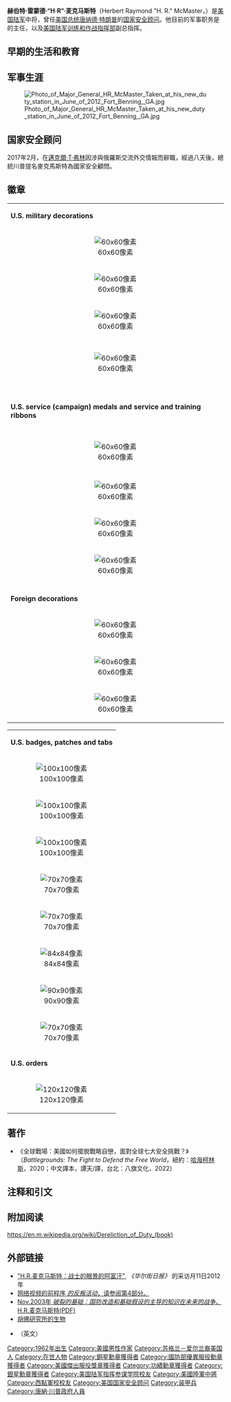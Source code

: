 {{noteTA
|G1=PresidentsUS
|1=zh-hans:麦克马斯特;zh-hant:麥克馬斯特;zh-tw:麥馬斯特;
}}
{{Translating|||time=2017-02-22T02:31:09+00:00}}
{{Infobox officeholder
|name         = H·R·麥馬斯特
|image        = H.R. McMaster ARCIC 2014.jpg
|office       = [[File:US-WhiteHouse-Logo.svg|25px]] [[美國國家安全顧問|美國國家安全顧問]]
|president    = [[唐納·川普|唐納·川普]]
|deputy       = {{tsl|en|K. T. McFarland|K·T·麥克法蘭}}
|term_start   = 2017年2月20日
|term_end     = 2018年4月9日
|succeeding   = 
|predecessor  = [[基思·凱洛格|基思·凱洛格]] （代理）
|successor    = [[约翰·博尔顿|约翰·博尔顿]]
|birth_name   = Herbert Raymond McMaster
|birth_date   = {{birth date and age|1962|7|24}}
|birth_place  = {{USA}}[[賓夕法尼亞州|賓夕法尼亞州]][[費城|費城]]
|death_date   =
|death_place  =
|spouse       = Kathleen Trotter {{small|（1985年至今）}}
|education    = [[美國陸軍軍官學院|美國陸軍軍官學院]]{{small|（[[理學士|BS]]）}}<br />[[北卡羅來納大學教堂山分校|北卡羅來納大學教堂山分校]]{{small|（[[文學碩士|MA]]，[[哲學博士|PhD]]）}}
|nickname     = 破除舊習將軍{{small|（The Iconoclast General）}}
|party        = [[無黨籍|無黨籍]]
|allegiance   = {{flag|United States}}
|branch       = [[File:Flag_of_the_United_States_Army.svg|25px]][[美国陆军|美国陆军]]
|serviceyears = 1984年至今
|rank         = [[File:Army-USA-OF-08.svg|border]] [[中將|中將]]
|commands     = {{link-en|美國陸軍第二裝甲騎兵團|2nd Cavalry Regiment (United States)|第二裝甲騎兵團}}老鷹部隊<br />{{link-en|美國陸軍第四裝甲騎兵團|4th Cavalry Regiment (United States)|第四裝甲騎兵團第一分隊}}<br />[[美國陸軍第3騎兵團|第三騎兵團]]<br />{{le|陆军能力综合中心|United States Army Capabilities Integration Center}}<br />[[駐阿富汗國際維和部隊|駐阿富汗國際維和部隊]]<br />[[班寧堡|卓越機動中心]]
|battles      = [[波斯灣戰爭|波斯灣戰爭]]<br />{{link-en|73東向戰役|Battle of 73 Easting|73東向戰役}}<br />[[反恐戰爭|反恐戰爭]]<br />[[伊拉克戰爭|伊拉克戰爭]]<br />[[阿富汗戰爭_(2001年)|阿富汗戰爭]]
|mawards      = [[陸軍傑出服役勳章_(美國)|陸軍傑出服役勳章]]<br />[[銀星勳章|銀星勳章]]<br />{{link-en|防衛卓越勤務勳章|Defense Superior Service Medal|防衛卓越勤務勳章}}<br />{{link-en|軍功勳章|Legion of Merit|軍功勳章}} (2)<br />[[銅星勳章|銅星勳章]] (2)<br />[[紫心勳章|紫心勳章]]<br />[[國防部軍功獎章|國防部軍功獎章]] (2)<br />{{link-en|陸軍軍功勳章|Meritorious Service Medal (United States)|陸軍軍功勳章}} (5)<br />{{link-en|聯合勤務表揚獎章|Joint Service Commendation Medal|聯合勤務表揚獎章}}<br />{{link-en|陸軍表揚獎章|Joint Service Commendation Medal|陸軍表揚獎章}} (4)<br />{{link-en|陸軍成就獎章|Army Achievement Medal|陸軍成就獎章}} (4)
}}
'''赫伯特·雷蒙德·“H·R”·麦克马斯特'''（Herbert Raymond "H. R." McMaster，{{bd|1962年|7月24日}}）是[[美国|美国]][[美国陆军|陆军]]中将，曾任[[美国总统|美国总统]][[唐纳德·特朗普|唐纳德·特朗普]]的[[总统国家安全事务助理|国家安全顾问]]。他目前的军事职务是{{le|陆军能力综合中心|United States Army Capabilities Integration Center}}的主任，以及[[美国陆军训练与条令司令部|美国陆军训练和作战指挥部]]副总指挥。

== 早期的生活和教育 ==

== 军事生涯 ==
[[File:Photo_of_Major_General_HR_McMaster_Taken_at_his_new_duty_station_in_June_of_2012_Fort_Benning,_GA.jpg|thumb]]

== 国家安全顾问 ==
2017年2月，在[[邁克爾·T·弗林|邁克爾·T·弗林]]因涉與俄羅斯交流外交情報而辭職，經過八天後，總統川普提名麥克馬斯特為國家安全顧問。

== 徽章 ==
{| class="wikitable" style="margin-bottom: 10px;"
| colspan="2" |'''U.S. military decorations'''
|-
|<center>[[File:Distinguished_Service_Medal_ribbon.svg|60x60像素]]</center>
|[[陆军杰出服役勋章_(美国)|陆军杰出服役勋章]]
|-
|<center>[[File:Silver_Star_ribbon.svg|60x60像素]]</center>
|[[银星勋章|银星勋章]]
|-
|<center>[[File:US_Defense_Superior_Service_Medal_ribbon.svg|60x60像素]]</center>
|Defense Superior Service Medal
|-
|<center>{{Ribbon devices|number=1|width=60|type=oak|ribbon=Legion of Merit ribbon.svg}}</center>
|Legion of Merit with Oak leaf cluster
|-
|<center>{{Ribbon devices|number=1|width=60|type=oak|ribbon=Bronze Star ribbon.svg}}</center>
|[[銅星勳章|Bronze Star]] with Oak leaf cluster
|-
|<center>[[File:Purple_Heart_ribbon.svg|60x60像素]]</center>
|[[紫心勋章|Purple Heart]]
|-
|<center>{{Ribbon devices|number=1|width=60|type=oak|ribbon=Defense Meritorious Service Medal ribbon.svg}}</center>
|[[国防部军功奖章|Defense Meritorious Service Medal]] with Oak leaf cluster
|-
|<center>{{Ribbon devices|number=4|width=60|type=oak|ribbon=Meritorious Service Medal ribbon.svg}}</center>
|Meritorious Service Medal with four Oak leaf clusters
|-
|<center>{{Ribbon devices|number=0|width=60|type=oak|ribbon=Joint Service Commendation ribbon.svg}}</center>
|Joint Service Commendation Medal
|-
|<center>{{Ribbon devices|number=3|width=60|type=oak|ribbon=Army Commendation Medal ribbon.svg}}</center>
|Army Commendation Medal with three Oak leaf clusters
|-
|<center>{{Ribbon devices|number=3|width=60|type=oak|ribbon=Army Achievement Medal ribbon.svg}}</center>
|Army Achievement Medal with three Oak leaf clusters
|- style="background: rgb(204, 204, 255) none repeat scroll 0% 0%;" align="center"
| colspan="2" |'''U.S. service (campaign) medals and service and training ribbons'''
|-
|<center>{{Ribbon devices|number=1|width=60|type=service-star|ribbon=National Defense Service Medal ribbon.svg}}</center>
|[[國防部服役獎章|National Defense Service Medal]] with one service star
|-
|<center>{{Ribbon devices|number=3|width=60|type=service-star|ribbon=Southwest Asia Service Medal ribbon (1991-2016).svg}}</center>
|Southwest Asia Service Medal with three service stars
|-
|<center>[[File:Afghanistan_Campaign_ribbon.svg|60x60像素]]</center>
|Afghanistan Campaign Medal
|-
|<center>{{Ribbon devices|number=2|width=60|type=service-star|ribbon=Iraq Campaign Medal ribbon.svg}}</center>
|[[伊拉克參戰獎章|Iraq Campaign Medal]] with two service stars
|-
|<center>[[File:Global_War_on_Terrorism_Expeditionary_Medal_ribbon.svg|60x60像素]]</center>
|Global War on Terrorism Expeditionary Medal
|-
|<center>[[File:Global_War_on_Terrorism_Service_ribbon.svg|60x60像素]]</center>
|[[反恐戰爭服役獎章|Global War on Terrorism Service Medal]]
|-
|<center>[[File:Army_Service_Ribbon.svg|60x60像素]]</center>
|Army Service Ribbon
|-
|<center>{{Ribbon devices|number=0|width=60|type=oak|ribbon=Army Overseas Service Ribbon.svg}}</center>
|Army Overseas Service Ribbon
|- style="background: rgb(204, 204, 255) none repeat scroll 0% 0%;" align="center"
| colspan="2" |'''Foreign decorations'''
|-
|<center>[[File:NATO_Medal_ribbon_(Article_5).svg|60x60像素]]</center>
|NATO Medal
|-
|<center>[[File:Kuwait_Liberation_Medal_(Saudi_Arabia)_ribbon.svg|60x60像素]]</center>
|Kuwait Liberation Medal (Saudi Arabia)
|-
|<center>[[File:Kuwait_Liberation_Medal_(Kuwait)_ribbon.svg|60x60像素]]</center>
|Kuwait Liberation Medal (Kuwait)
|}
{| class="wikitable" style="margin-bottom: 10px;"
| colspan="2" |'''U.S. badges, patches and tabs'''
|-
| align="center" | [[File:Combat_Action_Badge.svg|100x100像素]]
|Combat Action Badge
|-
| align="center" | [[File:US_Army_Airborne_basic_parachutist_badge.gif|100x100像素]]
|Parachutist Badge
|-
| align="center" | [[File:Ranger_Tab.svg|100x100像素]]
|Ranger Tab
|-
| align="center" | [[File:USA_-_3rd_Cavalry_DUI.png|70x70像素]]
|[[美国陆军第3骑兵团|3d Armored Cavalry Regiment]]  distinctive unit insignia
|-
| align="center" | [[File:3dACRSSI.PNG|70x70像素]]
|[[美国陆军第3骑兵团|3d Armored Cavalry Regiment]] combat service identification badge<br />
Former War Time Service (SSI-FWTS)
|-
| align="center" | [[File:Multi-National_Force-Iraq_ShoulderSIeeveInsignia.jpg|84x84像素]]
|[[伊拉克战争多国部队|Multi-National Force – Iraq]] combat service identification badge<br />
Former War Time Service (SSI-FWTS)
|-
| align="center" | [[File:USFOR-A_Shoulder_Insignia.jpg|90x90像素]]
|United States Forces – Afghanistan combat service identification badge<br />
Former War Time Service (SSI-FWTS)
|-
| align="center" | [[File:TRADOC_patch.svg|70x70像素]]
|United States Army Training and Doctrine Command shoulder sleeve insignia 
|- style="background: rgb(204, 204, 255) none repeat scroll 0% 0%;" align="center"
| colspan="2" |'''U.S. orders'''
|-
| align="center" | [[File:StetsonHatFortHoodArmy.jpg|120x120像素]]
|Order of the Spur Cavalry Hat and Spurs (Gold)
|}

== 著作 ==
*《全球戰場：美國如何擺脫戰略自戀，面對全球七大安全挑戰？》（''Battlegrounds: The Fight to Defend the Free World''，紐約：[[哈潑柯林斯|哈潑柯林斯]]，2020；中文譯本，譚天/譯，台北：八旗文化，2022）

== 注释和引文 ==
{{Reflist|30em}}

== 附加阅读 ==
https://en.m.wikipedia.org/wiki/Dereliction_of_Duty_(book){{Wayback|url=https://en.m.wikipedia.org/wiki/Dereliction_of_Duty_(book) |date=20190326154022 }}

== 外部链接 ==
* [http://online.wsj.com/article/SB10001424052702304451104577392281146871796.html "H.R.麦克马斯特：战士的眼景的阿富汗"]{{Wayback|url=http://online.wsj.com/article/SB10001424052702304451104577392281146871796.html |date=20120713235726 }}, ''《华尔街日报》'' 的采访月11日2012年
* [http://www.pbs.org/wgbh/pages/frontline/insurgency/view/ 网络视频的前程序 ''的反叛活动''，请参阅第4部分。]{{Wayback|url=http://www.pbs.org/wgbh/pages/frontline/insurgency/view/ |date=20160410032628 }}
* [http://www.comw.org/rma/fulltext/0311mcmaster.pdf Nov.2003年 ''破裂的基础：国防改造和基础假设的主导的知识在未来的战争''，H.R.麦克马斯特(PDF)]{{Wayback|url=http://www.comw.org/rma/fulltext/0311mcmaster.pdf |date=20170208213359 }}
* [https://web.archive.org/web/20090131220818/http://www.hoover.org/bios/mcmaster.html 胡佛研究所的生物]
* {{C-SPAN|hrmcmaster}}（英文）

{{start box}}
{{succession box|[[基思·凱洛格|基思·凱洛格]](代理)|[[约翰·博尔顿|约翰·博尔顿]]|[[File:US-WhiteHouse-Logo.svg|25px]] [[美國國家安全顧問|美國國家安全顧問]]|2017年2月－2018年4月}}
{{succession box|-|現任|[[File:TRADOC_patch.svg|25px]] [[美国陆军训练与条令司令部|美国陆军训练与条令司令部]]副總指揮官|2014年7月－}}
{{end box}}

{{NSAA}}

[[Category:1962年出生|Category:1962年出生]]
[[Category:美國男性作家|Category:美國男性作家]]
[[Category:苏格兰－爱尔兰裔美国人|Category:苏格兰－爱尔兰裔美国人]]
[[Category:在世人物|Category:在世人物]]
[[Category:銅星勳章獲得者|Category:銅星勳章獲得者]]
[[Category:國防部優異服役勳章獲得者|Category:國防部優異服役勳章獲得者]]
[[Category:美國傑出服役獎章獲得者|Category:美國傑出服役獎章獲得者]]
[[Category:功績勳章獲得者|Category:功績勳章獲得者]]
[[Category:銀星勳章獲得者|Category:銀星勳章獲得者]]
[[Category:美国陆军指挥参谋学院校友|Category:美国陆军指挥参谋学院校友]]
[[Category:美國陸軍中將|Category:美國陸軍中將]]
[[Category:西點軍校校友|Category:西點軍校校友]]
[[Category:美国国家安全顾问|Category:美国国家安全顾问]]
[[Category:装甲兵|Category:装甲兵]]
[[Category:唐納·川普政府人員|Category:唐納·川普政府人員]]
